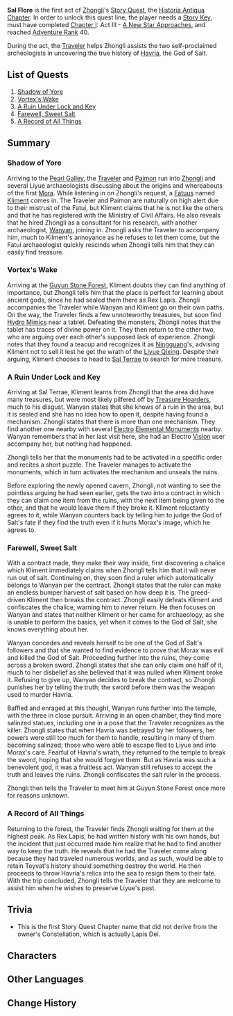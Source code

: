 {{Act Infobox
|image          = Story Card Historia Antiqua Chapter Act I.png
|type           = Story
|chapter        = Historia Antiqua Chapter
|act            = I
|next           = No Mere Stone
|character      = Zhongli
|ARReq          = 40
|keyReq         = 1
|archonQuestReq = [[Chapter I]]: Act III - [[A New Star Approaches]]
}}
'''Sal Flore''' is the first act of [[Zhongli]]'s [[Story Quest]], the [[Historia Antiqua Chapter]]. In order to unlock this quest line, the player needs a [[Story Key]], must have completed [[Chapter I]]: Act III - [[A New Star Approaches]], and reached [[Adventure Rank]] 40.

During the act, the [[Traveler]] helps Zhongli assists the two self-proclaimed archeologists in uncovering the true history of [[Havria]], the God of Salt.

==List of Quests==
#[[Shadow of Yore]]
#[[Vortex's Wake]]
#[[A Ruin Under Lock and Key]]
#[[Farewell, Sweet Salt]]
#[[A Record of All Things]]

==Summary==
===Shadow of Yore===
Arriving to the [[Pearl Galley]], the [[Traveler]] and [[Paimon]] run into [[Zhongli]] and several Liyue archaeologists discussing about the origins and whereabouts of the first [[Mora]]. While listening in on Zhongli's request, a [[Fatui|Fatuus]] named [[Kliment]] comes in. The Traveler and Paimon are naturally on high alert due to their mistrust of the Fatui, but Kliment claims that he is not like the others and that he has registered with the Ministry of Civil Affairs. He also reveals that he hired Zhongli as a consultant for his research, with another archaeologist, [[Wanyan]], joining in. Zhongli asks the Traveler to accompany him, much to Kilment's annoyance as he refuses to let them come, but the Fatui archaeologist quickly rescinds when Zhongli tells him that they can easily find treasure.

===Vortex's Wake===
Arriving at the [[Guyun Stone Forest]], Kliment doubts they can find anything of importance, but Zhongli tells him that the place is perfect for learning about ancient gods, since he had sealed them there as Rex Lapis. Zhongli accompanies the Traveler while Wanyan and Kliment go on their own paths. On the way, the Traveler finds a few unnoteworthy treasures, but soon find [[Hydro Mimics]] near a tablet. Defeating the monsters, Zhongli notes that the tablet has traces of divine power on it. They then return to the other two, who are arguing over each other's supposed lack of experience. Zhongli notes that they found a teacup and recognizes it as [[Ningguang]]'s, advising Kliment not to sell it lest he get the wrath of the [[Liyue Qixing]]. Despite their arguing, Kliment chooses to head to [[Sal Terrae]] to search for more treasure.

===A Ruin Under Lock and Key===
Arriving at Sal Terrae, Kliment learns from Zhongli that the area did have many treasures, but were most likely pilfered off by [[Treasure Hoarders]], much to his disgust. Wanyan states that she knows of a ruin in the area, but it is sealed and she has no idea how to open it, despite having found a mechanism. Zhongli states that there is more than one mechanism. They find another one nearby with several [[Electro]] [[Elemental Monument]]s nearby. Wanyan remembers that in her last visit here, she had an Electro [[Vision]] user accompany her, but nothing had happened.

Zhongli tells her that the monuments had to be activated in a specific order and recites a short puzzle. The Traveler manages to activate the monuments, which in turn activates the mechanism and unseals the ruins.

Before exploring the newly opened cavern, Zhongli, not wanting to see the pointless arguing he had seen earlier, gets the two into a contract in which they can claim one item from the ruins, with the next item being given to the other, and that he would leave them if they broke it. Kliment reluctantly agrees to it, while Wanyan counters back by telling him to judge the God of Salt's fate if they find the truth even if it hurts Morax's image, which he agrees to.

===Farewell, Sweet Salt===
With a contract made, they make their way inside, first discovering a chalice which Kliment immediately claims when Zhongli tells him that it will never run out of salt. Continuing on, they soon find a ruler which automatically belongs to Wanyan per the contract. Zhongli states that the ruler can make an endless bumper harvest of salt based on how deep it is. The greed-driven Kliment then breaks the contract. Zhongli easily defeats Kliment and confiscates the chalice, warning him to never return. He then focuses on Wanyan and states that neither Kliment or her came for archaeology, as she is unable to perform the basics, yet when it comes to the God of Salt, she knows everything about her.

Wanyan concedes and reveals herself to be one of the God of Salt's followers and that she wanted to find evidence to prove that Morax was evil and killed the God of Salt. Proceeding further into the ruins, they come across a broken sword. Zhongli states that she can only claim one half of it, much to her disbelief as she believed that it was nulled when Kliment broke it. Refusing to give up, Wanyan decides to break the contract, so Zhongli punishes her by telling the truth; the sword before them was the weapon used to murder Havria.

Baffled and enraged at this thought, Wanyan runs further into the temple, with the three in close pursuit. Arriving in an open chamber, they find more salinzed statues, including one in a pose that the Traveler recognizes as the killer. Zhongli states that when Havria was betrayed by her followers, her powers were still too much for them to handle, resulting in many of them becoming salinzed; those who were able to escape fled to Liyue and into Morax's care. Fearful of Havria's wrath, they returned to the temple to break the sword, hoping that she would forgive them. But as Havria was such a benevolent god, it was a fruitless act. Wanyan still refuses to accept the truth and leaves the ruins. Zhongli confiscates the salt ruler in the process.

Zhongli then tells the Traveler to meet him at Guyun Stone Forest once more for reasons unknown.

===A Record of All Things===
Returning to the forest, the Traveler finds Zhongli waiting for them at the highest peak. As Rex Lapis, he had written history with his own hands, but the incident that just occurred made him realize that he had to find another way to keep the truth. He reveals that he had the Traveler come along because they had traveled numerous worlds, and as such, would be able to retain Teyvat's history should something destroy the world. He then proceeds to throw Havria's relics into the sea to resign them to their fate. With the trip concluded, Zhongli tells the Traveler that they are welcome to assist him when he wishes to preserve Liyue's past.

==Trivia==
*This is the first Story Quest Chapter name that did not derive from the owner's Constellation, which is actually Lapis Dei.

==Characters==
{{Character Appearances|Sal Flore|type=Story Quest}}

==Other Languages==
{{Other Languages
|en      = Sal Flore
|zhs     = 盐花
|zhs_rm  = Yán Huā
|zht     = 鹽花
|zht_rm  = Yán Huā
|zh_tl   = Salt Flower
|ja      = 塩の花
|ja_rm   = Shio no Hana
|ja_tl   = Flower of Salt
|ko      = 소금꽃
|ko_rm   = Sogeum-kkot
|ko_tl   = Salt Flower
|es      = Sal Flore
|fr      = Sal Flore
|ru      = Соляной цветок
|ru_tl   = Salt Flower
|th      = บทแห่งดอกเกลือ
|th_rm   = 
|th_tl   = Chapter of The Salt Flower
|th_note = The word "บทแห่ง" is the same word used in the name of the Story Quest chapters. A more accurate translation would be "Salt Flower Chapter."
|vi      = Hoa Muối
|vi_tl   = Salt Flower
|de      = Sal Flore
|id      = Sal Flore
|pt      = Flor de Sal
|pt_tl   = Salt Flower
}}

==Change History==
{{Change History|1.1}}
